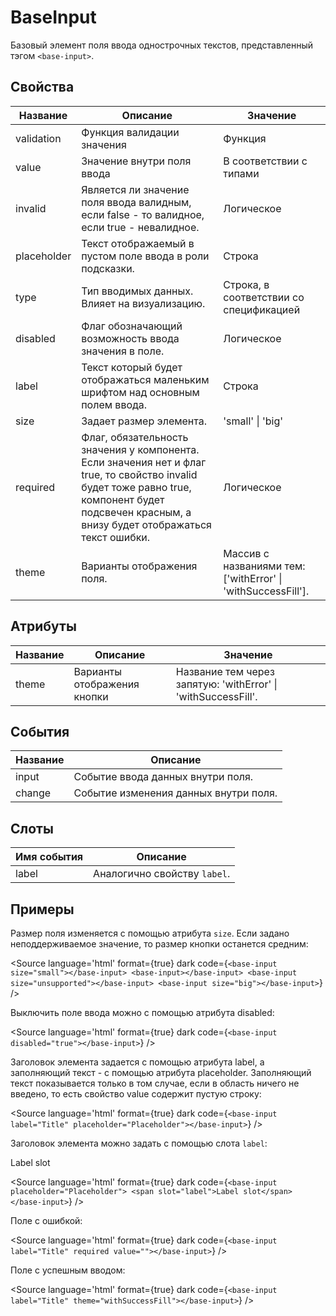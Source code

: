 
# BaseInput

Базовый элемент поля ввода однострочных текстов, представленный тэгом `<base-input>`.

## Свойства

| Название    | Описание                                                                                                                                                                                          | Значение                                                     |
|-------------|---------------------------------------------------------------------------------------------------------------------------------------------------------------------------------------------------|--------------------------------------------------------------|
| validation  | Функция валидации значения                                                                                                                                                                        | Функция                                                      |
| value       | Значение внутри поля ввода                                                                                                                                                                        | В соответствии с типами                                      |
| invalid     | Является ли значение поля ввода валидным, если false - то валидное, если true - невалидное.                                                                                                       | Логическое                                                   |
| placeholder | Текст отображаемый в пустом поле ввода в роли подсказки.                                                                                                                                          | Строка                                                       |
| type        | Тип вводимых данных. Влияет на визуализацию.                                                                                                                                                      | Строка, в соответствии со спецификацией                      |
| disabled    | Флаг обозначающий возможность ввода значения в поле.                                                                                                                                              | Логическое                                                   |
| label       | Текст который будет отображаться маленьким шрифтом над основным полем ввода.                                                                                                                      | Строка                                                       |
| size        | Задает размер элемента.                                                                                                                                                                           | 'small' \| 'big'                                             |
| required    | Флаг, обязательность значения у компонента. Если значения нет и флаг true, то свойство invalid будет тоже равно true, компонент будет подсвечен красным, а внизу будет отображаться текст ошибки. | Логическое                                                   |
| theme       | Варианты отображения поля.                                                                                                                                                                        | Массив с названиями тем: ['withError' \| 'withSuccessFill']. |

## Атрибуты

| Название | Описание                    | Значение                                                      |
|----------|-----------------------------|---------------------------------------------------------------|
| theme    | Варианты отображения кнопки | Название тем через запятую: 'withError' \| 'withSuccessFill'. |

## События

| Название | Описание                              |
|----------|---------------------------------------|
| input    | Событие ввода данных внутри поля.     |
| change   | Событие изменения данных внутри поля. |

## Слоты

| Имя события | Описание                     |
|-------------|------------------------------|
| label       | Аналогично свойству `label`. |

## Примеры

Размер поля изменяется с помощью атрибута `size`. Если задано неподдерживаемое значение, то размер кнопки останется средним:

<Canvas>
  <base-input size="small" placeholder="size_small"></base-input>
  <base-input placeholder="default size"></base-input>
  <base-input size="unsupported" placeholder="default size"></base-input>
  <base-input size="big" placeholder="size_big"></base-input>
</Canvas>

<Source
language='html'
format={true}
dark
code={`
<base-input size="small"></base-input>
<base-input></base-input>
<base-input size="unsupported"></base-input>
<base-input size="big"></base-input>
`}
/>

Выключить поле ввода можно с помощью атрибута disabled:

<Canvas>
  <base-input disabled="true"></base-input>
</Canvas>

<Source
language='html'
format={true}
dark
code={`
<base-input disabled="true"></base-input>
`}
/>

Заголовок элемента задается с помощью атрибута label, а заполняющий текст - с помощью атрибута placeholder. Заполняющий текст показывается только в том случае, если в область ничего не введено, то есть свойство value содержит пустую строку:

<Canvas>
  <base-input label="Title" placeholder="Placeholder"></base-input>
</Canvas>

<Source
language='html'
format={true}
dark
code={`
<base-input label="Title" placeholder="Placeholder"></base-input>
`}
/>

Заголовок элемента можно задать с помощью слота `label`:

<Canvas>
  <base-input placeholder="Placeholder">
    <span slot="label">Label slot</span>
  </base-input>
</Canvas>

<Source
language='html'
format={true}
dark
code={`
<base-input placeholder="Placeholder">
  <span slot="label">Label slot</span>
</base-input>
`}
/>

Поле с ошибкой:

<Canvas>
  <base-input label="Title" required value=""></base-input>
</Canvas>

<Source
language='html'
format={true}
dark
code={`
<base-input label="Title" required value=""></base-input>
`}
/>

Поле с успешным вводом:

<Canvas>
  <base-input label="Title" theme="withSuccessFill"></base-input>
</Canvas>

<Source
language='html'
format={true}
dark
code={`
<base-input label="Title" theme="withSuccessFill"></base-input>
`}
/>
